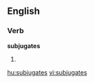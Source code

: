 ==English==

===Verb===
'''subjugates'''

# {{third-person singular of|[[subjugate]]}}

[[hu:subjugates]]
[[vi:subjugates]]